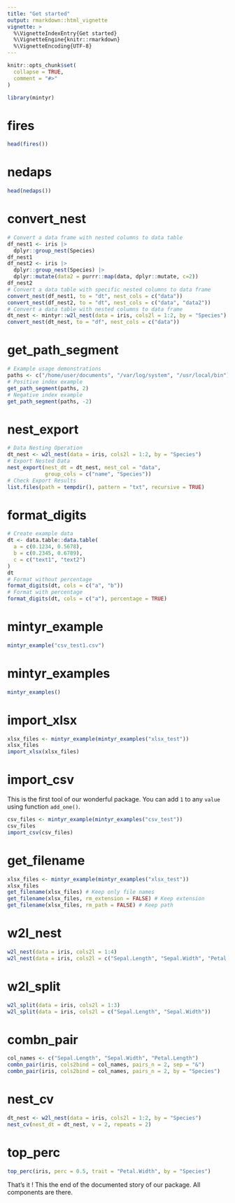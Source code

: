 ```yaml
---
title: "Get started"
output: rmarkdown::html_vignette
vignette: >
  %\VignetteIndexEntry{Get started}
  %\VignetteEngine{knitr::rmarkdown}
  %\VignetteEncoding{UTF-8}
---
```


```r
knitr::opts_chunk$set(
  collapse = TRUE,
  comment = "#>"
)
```

```r
library(mintyr)
```

<!-- WARNING - This vignette is generated by {fusen} from dev/flat_teaching.Rmd: do not edit by hand -->


<!-- 
Run this 'development' chunk

Store every call to library() that you need to run chunks line by line, as in a classical Rmd for analysis
-->

<!--
# Description of your package

This will fill the description of your package.
Fill and run the content of this chunk, before anything else. 

Note: when you will use other flat templates, this part will be in a separate file. Do not be surprised!
--> 

# fires
    
  
```r
head(fires())
```

  

# nedaps
    
  
```r
head(nedaps())
```



# convert_nest
    
  
```r
# Convert a data frame with nested columns to data table
df_nest1 <- iris |> 
  dplyr::group_nest(Species)
df_nest1
df_nest2 <- iris |>
  dplyr::group_nest(Species) |>
  dplyr::mutate(data2 = purrr::map(data, dplyr::mutate, c=2))
df_nest2
# Convert a data table with specific nested columns to data frame
convert_nest(df_nest1, to = "dt", nest_cols = c("data"))
convert_nest(df_nest2, to = "dt", nest_cols = c("data", "data2"))
# Convert a data table with nested columns to data frame
dt_nest <- mintyr::w2l_nest(data = iris, cols2l = 1:2, by = "Species")
convert_nest(dt_nest, to = "df", nest_cols = c("data"))
```

  
  
# get_path_segment
    
  
```r
# Example usage demonstrations
paths <- c("/home/user/documents", "/var/log/system", "/usr/local/bin")
# Positive index example
get_path_segment(paths, 2)
# Negative index example
get_path_segment(paths, -2)
```

  

# nest_export
    
  
```r
# Data Nesting Operation
dt_nest <- w2l_nest(data = iris, cols2l = 1:2, by = "Species")
# Export Nested Data
nest_export(nest_dt = dt_nest, nest_col = "data",
            group_cols = c("name", "Species"))
# Check Export Results
list.files(path = tempdir(), pattern = "txt", recursive = TRUE)
```




# format_digits
    
  
```r
# Create example data
dt <- data.table::data.table(
  a = c(0.1234, 0.5678),
  b = c(0.2345, 0.6789),
  c = c("text1", "text2")
)
dt
# Format without percentage
format_digits(dt, cols = c("a", "b"))
# Format with percentage
format_digits(dt, cols = c("a"), percentage = TRUE)
```

  


# mintyr_example
    
  
```r
mintyr_example("csv_test1.csv")
```

  
# mintyr_examples
    
  
```r
mintyr_examples()
```

  
  
# import_xlsx
    
  
```r
xlsx_files <- mintyr_example(mintyr_examples("xlsx_test"))
xlsx_files
import_xlsx(xlsx_files)
```

  

  
# import_csv

This is the first tool of our wonderful package. 
You can add `1` to any `value` using function `add_one()`.

<!-- 
This first section shows:

- the three parts necessary for a package: 'function', 'examples' and 'tests'.  
  + Note that the three following chunks have names accordingly.

-->

<!--
Here is an example on how to use the function.
This should be a reproducible and working example
-->
```r
csv_files <- mintyr_example(mintyr_examples("csv_test"))
csv_files
import_csv(csv_files)
```



# get_filename
    
  
```r
xlsx_files <- mintyr_example(mintyr_examples("xlsx_test"))
xlsx_files
get_filename(xlsx_files) # Keep only file names
get_filename(xlsx_files, rm_extension = FALSE) # Keep extension
get_filename(xlsx_files, rm_path = FALSE) # Keep path
```



# w2l_nest
    
  
```r
w2l_nest(data = iris, cols2l = 1:4)
w2l_nest(data = iris, cols2l = c("Sepal.Length", "Sepal.Width", "Petal.Length"), by = "Species")
```

  
# w2l_split
    
  
```r
w2l_split(data = iris, cols2l = 1:3)
w2l_split(data = iris, cols2l = c("Sepal.Length", "Sepal.Width"))
```

  
# combn_pair
    
  
```r
col_names <- c("Sepal.Length", "Sepal.Width", "Petal.Length")
combn_pair(iris, cols2bind = col_names, pairs_n = 2, sep = "&")
combn_pair(iris, cols2bind = col_names, pairs_n = 2, by = "Species")
```

  
# nest_cv
    
  
```r
dt_nest <- w2l_nest(data = iris, cols2l = 1:2, by = "Species")
nest_cv(nest_dt = dt_nest, v = 2, repeats = 2)
```

  
  
# top_perc
    
  
```r
top_perc(iris, perc = 0.5, trait = "Petal.Width", by = "Species")
```

  



That's it ! This the end of the documented story of our package. All components are there.

<!-- 
# Inflate your package

You're one inflate from paper to box.
Build your package from this very Rmd using `fusen::inflate()` 
-->


<!-- 
- Verify your `"DESCRIPTION"` file has been updated
- Verify your function is in `"R/"` directory
- Verify your test is in `"tests/testthat/"` directory
- Verify this Rmd appears in `"vignettes/"` directory 
-->
